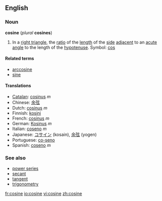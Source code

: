 ==English==
===Noun===
'''cosine''' (''plural'' '''cosines''')

#{{trigonometry}} In a [[right triangle]], the [[ratio]] of the [[length]] of the [[side]] [[adjacent]] to an [[acute]] [[angle]] to the length of the [[hypotenuse]]. Symbol: [[cos]]
<!--These definitions are equivalent to the one above and so do not define different senses of the word.
#{{mathematics}} The ''x'' [[coordinate]] of the [[point]] on the [[unit]] [[circle]] at the given [[anticlockwise]] angle from the ''x'' [[axis]].
#{{mathematics}} The [[sum]] of the [[real]] or [[complex]] [[power series]]
::<math>\sum_0^\infty{{(-1)^{n}}\over{(2n)!}}x^{2n}</math>
-->

====Related terms====
*[[arccosine]]
*[[sine]]

====Translations====
*[[Catalan]]: [[cosinus#Catalan|cosinus]] ''m''
*Chinese: [[余弦]]
*Dutch: [[cosinus#Dutch|cosinus]] ''m''
*Finnish: [[kosini]]
*French: [[cosinus#French|cosinus]] ''m''
*German: [[Kosinus]] ''m''
*Italian: [[coseno#Italian|coseno]] ''m''
*Japanese: [[コサイン]] (kosain), [[余弦]] (yogen)
*Portuguese: [[co-seno]] {{m}}
*Spanish: [[coseno#Spanish|coseno]] ''m''

===See also===
*[[power series]]
*[[secant]]
*[[tangent]]
*[[trigonometry]]

[[fr:cosine]]
[[io:cosine]]
[[vi:cosine]]
[[zh:cosine]]